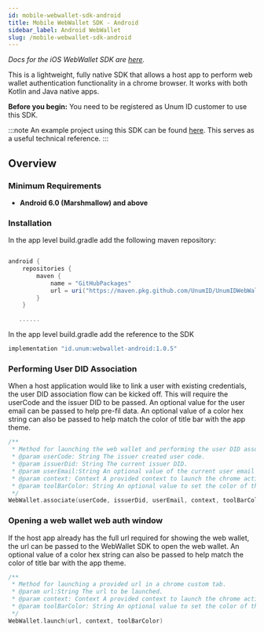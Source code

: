 ```yaml
---
id: mobile-webwallet-sdk-android
title: Mobile WebWallet SDK - Android
sidebar_label: Android WebWallet
slug: /mobile-webwallet-sdk-android
---
```



*Docs for the iOS WebWallet SDK are [here](mobile-webwallet-sdk-ios).*

This is a lightweight, fully native SDK that allows a host app to perform web wallet authentication functionality in a chrome browser. It works with both Kotlin and Java native apps.

**Before you begin:** You need to be registered as Unum ID customer to use this SDK.

:::note
An example project using this SDK can be found [here](https://github.com/UnumID/UnumIdWebAuth-Android/). This serves as a useful technical reference.
:::

## Overview

### Minimum Requirements
- **Android 6.0 (Marshmallow) and above**

### Installation

In the app level build.gradle add the following maven repository:

```groovy

android {
    repositories {
        maven {
            name = "GitHubPackages"
            url = uri("https://maven.pkg.github.com/UnumID/UnumIDWebWallet-android")
        }
    }

   ......
```

In the app level build.gradle add the reference to the SDK

```groovy
implementation "id.unum:webwallet-android:1.0.5"
```

### Performing User DID Association

When a host application would like to link a user with existing credentials, the user DID association flow can be kicked off. This will require the userCode and the issuer DID to be passed. An optional value for the user email can be passed to help pre-fil data. An optional value of a color hex string can also be passed to help match the color of title bar with the app theme.

``` kotlin
/**
 * Method for launching the web wallet and performing the user DID association flow.
 * @param userCode: String The issuer created user code.
 * @param issuerDid: String The current issuer DID.
 * @param userEmail:String An optional value of the current user email to pre-fil the email input.
 * @param context: Context A provided context to launch the chrome activity.
 * @param toolBarColor: String An optional value to set the color of the chrome tool bar. This should be in hex form "#202020".
 */
WebWallet.associate(userCode, issuerDid, userEmail, context, toolBarColor)
```


### Opening a web wallet web auth window

If the host app already has the full url required for showing the web wallet, the url can be passed to the WebWallet SDK to open the web wallet.  An optional value of a color hex string can also be passed to help match the color of title bar with the app theme.

``` kotlin
/**
 * Method for launching a provided url in a chrome custom tab.
 * @param url:String The url to be launched.
 * @param context: Context A provided context to launch the chrome activity.
 * @param toolBarColor: String An optional value to set the color of the chrome tool bar. This should be in hex form "#202020".
 */
WebWallet.launch(url, context, toolBarColor)
```
